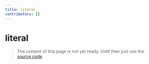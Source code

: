 ```yaml
---
title: literal
contributors: []
---
```


# literal

> The content of this page is not yet ready. Until then just use the [source code](https://github.com/fabian-hiller/valibot/blob/main/library/src/schemas/literal/literal.ts).
